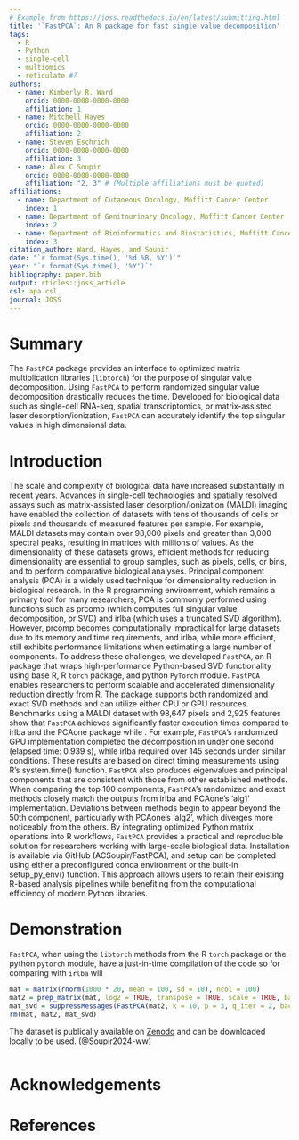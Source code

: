 ```yaml
---
# Example from https://joss.readthedocs.io/en/latest/submitting.html
title: '`FastPCA`: An R package for fast single value decomposition'
tags:
  - R
  - Python
  - single-cell
  - multiomics
  - reticulate #?
authors:
  - name: Kimberly R. Ward
    orcid: 0000-0000-0000-0000
    affiliation: 1
  - name: Mitchell Hayes
    orcid: 0000-0000-0000-0000
    affiliation: 2
  - name: Steven Eschrich
    orcid: 0000-0000-0000-0000
    affiliation: 3
  - name: Alex C Soupir
    orcid: 0000-0000-0000-0000
    affiliation: "2, 3" # (Multiple affiliations must be quoted)
affiliations:
  - name: Department of Cutaneous Oncology, Moffitt Cancer Center
    index: 1
  - name: Department of Genitourinary Oncology, Moffitt Cancer Center
    index: 2
  - name: Department of Bioinformatics and Biostatistics, Moffitt Cancer Center
    index: 3
citation_author: Ward, Hayes, and Soupir
date: "`r format(Sys.time(), '%d %B, %Y')`"
year: "`r format(Sys.time(), '%Y')`"
bibliography: paper.bib
output: rticles::joss_article
csl: apa.csl
journal: JOSS
---
```


# Summary

The `FastPCA` package provides an interface to optimized matrix multiplication libraries (`libtorch`) for the purpose of singular value decomposition. Using `FastPCA` to perform randomized singular value decomposition drastically reduces the time. Developed for biological data such as single-cell RNA-seq, spatial transcriptomics, or matrix-assisted laser desorption/ionization, `FastPCA` can accurately identify the top singular values in high dimensional data. 

# Introduction

The scale and complexity of biological data have increased substantially in recent years. Advances in single-cell technologies and spatially resolved assays such as matrix-assisted laser desorption/ionization (MALDI) imaging have enabled the collection of datasets with tens of thousands of cells or pixels and thousands of measured features per sample. For example, MALDI datasets may contain over 98,000 pixels and greater than 3,000 spectral peaks, resulting in matrices with millions of values. As the dimensionality of these datasets grows, efficient methods for reducing dimensionality are essential to group samples, such as pixels, cells, or bins, and to perform comparative biological analyses.
Principal component analysis (PCA) is a widely used technique for dimensionality reduction in biological research. In the R programming environment, which remains a primary tool for many researchers, PCA is commonly performed using functions such as prcomp (which computes full singular value decomposition, or SVD) and irlba (which uses a truncated SVD algorithm). However, prcomp becomes computationally impractical for large datasets due to its memory and time requirements, and irlba, while more efficient, still exhibits performance limitations when estimating a large number of components.
To address these challenges, we developed `FastPCA`, an R package that wraps high-performance Python-based SVD functionality using base R, R `torch` package, and python `PyTorch` module. `FastPCA` enables researchers to perform scalable and accelerated dimensionality reduction directly from R. The package supports both randomized and exact SVD methods and can utilize either CPU or GPU resources. Benchmarks using a MALDI dataset with 98,647 pixels and 2,925 features show that `FastPCA` achieves significantly faster execution times compared to irlba and the PCAone package while . For example, `FastPCA`’s randomized GPU implementation completed the decomposition in under one second (elapsed time: 0.939 s), while irlba required over 145 seconds under similar conditions. These results are based on direct timing measurements using R’s system.time() function.
`FastPCA` also produces eigenvalues and principal components that are consistent with those from other established methods. When comparing the top 100 components, `FastPCA`’s randomized and exact methods closely match the outputs from irlba and PCAone’s 'alg1' implementation. Deviations between methods begin to appear beyond the 50th component, particularly with PCAone’s 'alg2', which diverges more noticeably from the others.
By integrating optimized Python matrix operations into R workflows, `FastPCA` provides a practical and reproducible solution for researchers working with large-scale biological data. Installation is available via GitHub (ACSoupir/FastPCA), and setup can be completed using either a preconfigured conda environment or the built-in setup_py_env() function. This approach allows users to retain their existing R-based analysis pipelines while benefiting from the computational efficiency of modern Python libraries.

# Demonstration

`FastPCA`, when using the `libtorch` methods from the R `torch` package or the python `pytorch` module, have a just-in-time compilation of the code so for comparing with `irlba` will 
```r
mat = matrix(rnorm(1000 * 20, mean = 100, sd = 10), ncol = 100)
mat2 = prep_matrix(mat, log2 = TRUE, transpose = TRUE, scale = TRUE, backend = "pytorch")
mat_svd = suppressMessages(FastPCA(mat2, k = 10, p = 3, q_iter = 2, backend = "pytorch"))
rm(mat, mat2, mat_svd)
```

The dataset is publically available on [Zenodo](https://zenodo.org/doi/10.5281/zenodo.12730226) and can be downloaded locally to be used. (@Soupir2024-ww)

```r

```


# Acknowledgements



# References

